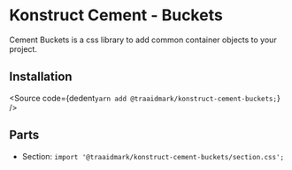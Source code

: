 
# Konstruct Cement - Buckets

Cement Buckets is a css library to add common container objects to your project.

## Installation

<Source
  code={dedent`
    yarn add @traaidmark/konstruct-cement-buckets;
  `}
/>

## Parts

* Section: `import '@traaidmark/konstruct-cement-buckets/section.css';`


